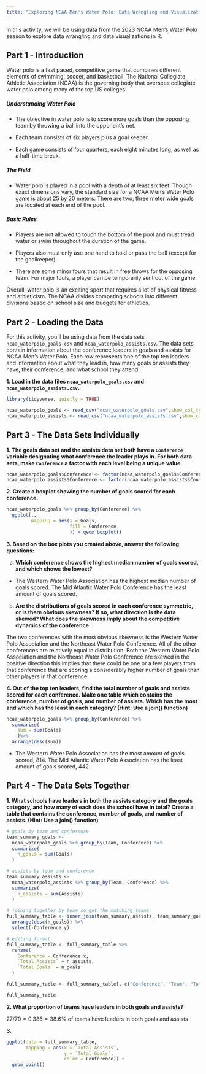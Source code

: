 ```yaml
---
title: "Exploring NCAA Men's Water Polo: Data Wrangling and Visualization"
---
```


In this activity, we will be using data from the 2023 NCAA Men's Water Polo season to explore data wrangling and data visualizations in R.

## Part 1 - Introduction

Water polo is a fast paced, competitive game that combines different elements of swimming, soccer, and basketball. The National Collegiate Athletic Association (NCAA) is the governing body that oversees collegiate water polo among many of the top US colleges.

##### Understanding Water Polo

-   The objective in water polo is to score more goals than the opposing team by throwing a ball into the opponent's net.

-   Each team consists of six players plus a goal keeper.

-   Each game consists of four quarters, each eight minutes long, as well as a half-time break.

##### The Field

-   Water polo is played in a pool with a depth of at least six feet. Though exact dimensions vary, the standard size for a NCAA Men's Water Polo game is about 25 by 20 meters. There are two, three meter wide goals are located at each end of the pool.

##### Basic Rules

-   Players are not allowed to touch the bottom of the pool and must tread water or swim throughout the duration of the game.

-   Players also must only use one hand to hold or pass the ball (except for the goalkeeper).

-   There are some minor fours that result in free throws for the opposing team. For major fouls, a player can be temporarily sent out of the game.

Overall, water polo is an exciting sport that requires a lot of physical fitness and athleticism. The NCAA divides competing schools into different divisions based on school size and budgets for athletics.

## Part 2 - Loading the Data

For this activity, you'll be using data from the data sets `ncaa_waterpolo_goals.csv` and `ncaa_waterpolo_assists.csv`. The data sets contain information about the conference leaders in goals and assists for NCAA Men's Water Polo. Each row represents one of the top ten leaders and information about what they lead in, how many goals or assists they have, their conference, and what school they attend.

**1. Load in the data files `ncaa_waterpolo_goals.csv` and `ncaa_waterpolo_assists.csv`.**

```r
library(tidyverse, quietly = TRUE)

ncaa_waterpolo_goals <- read_csv("ncaa_waterpolo_goals.csv",show_col_types = FALSE)
ncaa_waterpolo_assists <- read_csv("ncaa_waterpolo_assists.csv",show_col_types = FALSE)
```

## Part 3 - The Data Sets Individually

**1. The goals data set and the assists data set both have a `Conference` variable designating what conference the leader plays in. For both data sets, make `Conference` a factor with each level being a unique value.**

```r
ncaa_waterpolo_goals$Conference <- factor(ncaa_waterpolo_goals$Conference)
ncaa_waterpolo_assists$Conference <- factor(ncaa_waterpolo_assists$Conference)
```

**2. Create a boxplot showing the number of goals scored for each conference.**

```r
ncaa_waterpolo_goals %>% group_by(Conference) %>%
  ggplot(.,
         mapping = aes(x = Goals,
                       fill = Conference
                       )) + geom_boxplot()
```

**3. Based on the box plots you created above, answer the following questions:**

a.  **Which conference shows the highest median number of goals scored, and which shows the lowest?**

-   The Western Water Polo Association has the highest median number of goals scored. The Mid Atlantic Water Polo Conference has the least amount of goals scored.

b.  **Are the distributions of goals scored in each conference symmetric, or is there obvious skewness? If so, what direction is the data skewed? What does the skewness imply about the competitive dynamics of the conference.**

The two conferences with the most obvious skewness is the Western Water Polo Association and the Northeast Water Polo Conference. All of the other conferences are relatively equal in distribution. Both the Western Water Polo Association and the Northeast Water Polo Conference are skewed in the positive direction this implies that there could be one or a few players from that conference that are scoring a considerably higher number of goals than other players in that conference. 

**4. Out of the top ten leaders, find the total number of goals and assists scored for each conference. Make one table which contains the conference, number of goals, and number of assists. Which has the most and which has the least in each category? (Hint: Use a join() function)**



```r
ncaa_waterpolo_goals %>% group_by(Conference) %>%
  summarize(
    sum = sum(Goals)
    )%>% 
  arrange(desc(sum))
```

-   The Western Water Polo Association has the most amount of goals scored, 814. The Mid Atlantic Water Polo Association has the least amount of goals scored, 442.

## Part 4 - The Data Sets Together

**1. What schools have leaders in both the assists category and the goals category, and how many of each does the school have in total? Create a table that contains the conference, number of goals, and number of assists. (Hint: Use a join() function)**

```r
# goals by team and conference
team_summary_goals <-
  ncaa_waterpolo_goals %>% group_by(Team, Conference) %>%
  summarize(
    n_goals = sum(Goals)
  )

# assists by team and conference 
team_summary_assists <-
  ncaa_waterpolo_assists %>% group_by(Team, Conference) %>%
  summarize(
    n_assists = sum(Assists)
  )

# joining together by team so get the matching teams 
full_summary_table <- inner_join(team_summary_assists, team_summary_goals,by = "Team") %>%
  arrange(desc(n_goals)) %>%
  select(-Conference.y)

# editing format 
full_summary_table <- full_summary_table %>%
  rename(
    Conference = Conference.x,
    `Total Assists` = n_assists,
    `Total Goals` = n_goals
  )

full_summary_table <- full_summary_table[, c("Conference", "Team", "Total Assists", "Total Goals")]

full_summary_table

```
**2. What proportion of teams have leaders in both goals and assists?** 

$27/70 = 0.386 = 38.6$% of teams have leaders in both goals and assists 

**3. **

```r
ggplot(data = full_summary_table,
       mapping = aes(x = `Total Assists`,
                     y = `Total Goals`,
                     color = Conference)) +
  geom_point()
```

